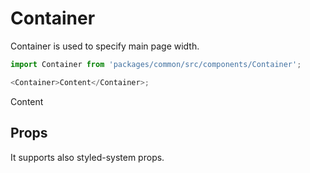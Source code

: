
<Meta title="Common|Components/Container" component={Container} />

# Container

Container is used to specify main page width.

```js
import Container from 'packages/common/src/components/Container';

<Container>Content</Container>;
```

<Preview>
  <Story name="Default">
    <Container>Content</Container>
  </Story>
</Preview>

## Props

It supports also styled-system props.
